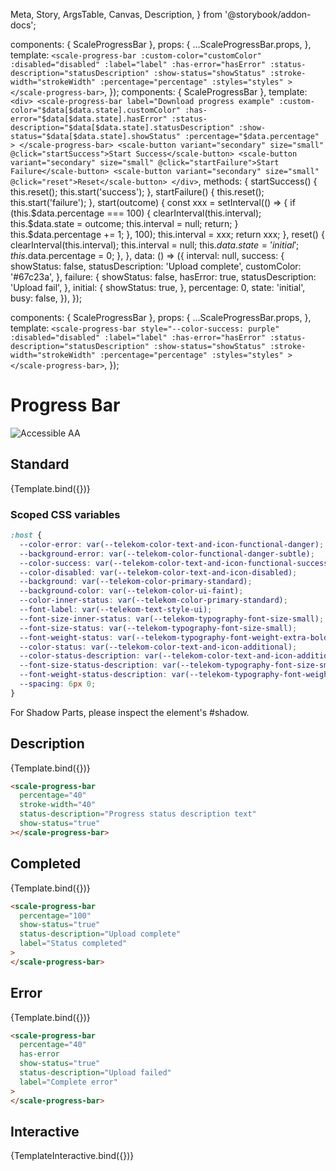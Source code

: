   Meta,
  Story,
  ArgsTable,
  Canvas,
  Description,
} from '@storybook/addon-docs';

<Meta
  title="Components/Progress Bar"
  component={ScaleProgressBar}
  argTypes={{}}
/>

  components: { ScaleProgressBar },
  props: {
    ...ScaleProgressBar.props,
  },
  template: `
      <scale-progress-bar
        :custom-color="customColor"
        :disabled="disabled"
        :label="label"
        :has-error="hasError"
        :status-description="statusDescription"
        :show-status="showStatus"
        :stroke-width="strokeWidth"
        :percentage="percentage"
        :styles="styles"
      >
      </scale-progress-bar>
  `,
});
  components: { ScaleProgressBar },
  template: `
      <div>
          <scale-progress-bar
            label="Download progress example"
            :custom-color="$data[$data.state].customColor"
            :has-error="$data[$data.state].hasError"
            :status-description="$data[$data.state].statusDescription"
            :show-status="$data[$data.state].showStatus"
            :percentage="$data.percentage"
          >
          </scale-progress-bar>
          <scale-button variant="secondary" size="small" @click="startSuccess">Start Success</scale-button>
          <scale-button variant="secondary" size="small" @click="startFailure">Start Failure</scale-button>
          <scale-button variant="secondary" size="small" @click="reset">Reset</scale-button>
      </div>
  `,
  methods: {
    startSuccess() {
      this.reset();
      this.start('success');
    },
    startFailure() {
      this.reset();
      this.start('failure');
    },
    start(outcome) {
      const xxx = setInterval(() => {
        if (this.$data.percentage === 100) {
          clearInterval(this.interval);
          this.$data.state = outcome;
          this.interval = null;
          return;
        }
        this.$data.percentage += 1;
      }, 100);
      this.interval = xxx;
      return xxx;
    },
    reset() {
      clearInterval(this.interval);
      this.interval = null;
      this.$data.state = 'initial';
      this.$data.percentage = 0;
    },
  },
  data: () => ({
    interval: null,
    success: {
      showStatus: false,
      statusDescription: 'Upload complete',
      customColor: '#67c23a',
    },
    failure: {
      showStatus: false,
      hasError: true,
      statusDescription: 'Upload fail',
    },
    initial: {
      showStatus: true,
    },
    percentage: 0,
    state: 'initial',
    busy: false,
  }),
});

  components: { ScaleProgressBar },
  props: {
    ...ScaleProgressBar.props,
  },
  template: `
      <scale-progress-bar style="--color-success: purple"
        :disabled="disabled"
        :label="label"
        :has-error="hasError"
        :status-description="statusDescription"
        :show-status="showStatus"
        :stroke-width="strokeWidth"
        :percentage="percentage"
        :styles="styles"
      >
      </scale-progress-bar>
  `,
});

<div
  style={{
    display: 'inline-flex',
    alignItems: 'center',
    justifyContent: 'space-between',
    width: '100%',
  }}
>
  <h1>Progress Bar</h1>
  <img src="assets/aa.png" alt="Accessible AA" />
</div>

## Standard

<Canvas withSource="none">
  <Story
    name="Standard"
    args={{
      percentage: 20,
      label: 'Standard',
    }}
  >
    {Template.bind({})}
  </Story>
</Canvas>

<ArgsTable story="Standard" />

### Scoped CSS variables

```css
:host {
  --color-error: var(--telekom-color-text-and-icon-functional-danger);
  --background-error: var(--telekom-color-functional-danger-subtle);
  --color-success: var(--telekom-color-text-and-icon-functional-success);
  --color-disabled: var(--telekom-color-text-and-icon-disabled);
  --background: var(--telekom-color-primary-standard);
  --background-color: var(--telekom-color-ui-faint);
  --color-inner-status: var(--telekom-color-primary-standard);
  --font-label: var(--telekom-text-style-ui);
  --font-size-inner-status: var(--telekom-typography-font-size-small);
  --font-size-status: var(--telekom-typography-font-size-small);
  --font-weight-status: var(--telekom-typography-font-weight-extra-bold);
  --color-status: var(--telekom-color-text-and-icon-additional);
  --color-status-description: var(--telekom-color-text-and-icon-additional);
  --font-size-status-description: var(--telekom-typography-font-size-small);
  --font-weight-status-description: var(--telekom-typography-font-weight-bold);
  --spacing: 6px 0;
}
```

For Shadow Parts, please inspect the element's #shadow.

## Description

<Canvas withSource="none">
  <Story
    name="Description"
    args={{
      percentage: 40,
      statusDescription: 'Progress status description text',
      label: 'Description',
      showStatus: true,
    }}
  >
    {Template.bind({})}
  </Story>
</Canvas>

```html
<scale-progress-bar
  percentage="40"
  stroke-width="40"
  status-description="Progress status description text"
  show-status="true"
></scale-progress-bar>
```

## Completed

<Canvas withSource="none">
  <Story
    name="Completed"
    args={{
      percentage: 100,
      showStatus: false,
      statusDescription: 'Upload complete',
      label: 'Completed',
    }}
  >
    {Template.bind({})}
  </Story>
</Canvas>

```html
<scale-progress-bar
  percentage="100"
  show-status="true"
  status-description="Upload complete"
  label="Status completed"
>
</scale-progress-bar>
```

## Error

<Canvas withSource="none">
  <Story
    name="Error"
    args={{
      percentage: 40,
      hasError: true,
      showStatus: true,
      statusDescription: 'Upload fail',
      label: 'Error',
    }}
  >
    {Template.bind({})}
  </Story>
</Canvas>

```html
<scale-progress-bar
  percentage="40"
  has-error
  show-status="true"
  status-description="Upload failed"
  label="Complete error"
>
</scale-progress-bar>
```

## Interactive

<Canvas withSource="none">
  <Story
    name="Interactive"
    args={{
      percentage: 0,
      hasError: true,
      showStatus: false,
      statusDescription: 'Upload fail',
      label: 'Interactive',
    }}
  >
    {TemplateInteractive.bind({})}
  </Story>
</Canvas>
